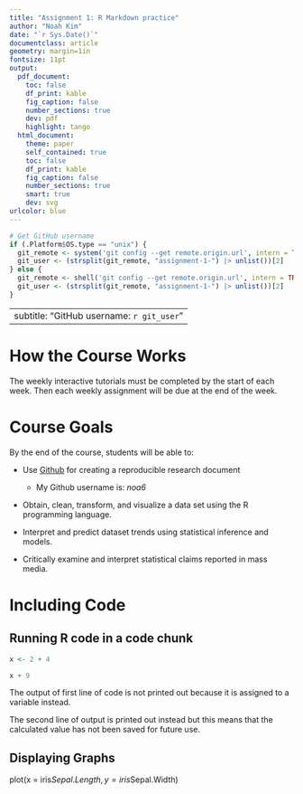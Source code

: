 ```yaml
---
title: "Assignment 1: R Markdown practice"
author: "Noah Kim"
date: "`r Sys.Date()`"
documentclass: article
geometry: margin=1in
fontsize: 11pt
output:
  pdf_document:
    toc: false
    df_print: kable
    fig_caption: false
    number_sections: true
    dev: pdf
    highlight: tango
  html_document:
    theme: paper
    self_contained: true
    toc: false
    df_print: kable
    fig_caption: false
    number_sections: true
    smart: true
    dev: svg
urlcolor: blue
---
```


```r
# Get GitHub username
if (.Platform$OS.type == "unix") {
  git_remote <- system('git config --get remote.origin.url', intern = TRUE)
  git_user <- (strsplit(git_remote, "assignment-1-") |> unlist())[2]
} else {
  git_remote <- shell('git config --get remote.origin.url', intern = TRUE)
  git_user <- (strsplit(git_remote, "assignment-1-") |> unlist())[2]
}
```

---
subtitle: "GitHub username: `r git_user`"
---

# How the Course Works
The weekly interactive tutorials must be completed by the start of each week. Then each weekly assignment will be due at the end of the week.

# Course Goals
By the end of the course, students will be able to:

* Use [Github](https://github.com/) for creating a reproducible research document

  + My Github username is: _noa6_

* Obtain, clean, transform, and visualize a data set using the R programming language.

* Interpret and predict dataset trends using statistical inference and models. 

* Critically examine and interpret statistical claims reported in mass media.

# Including Code

## Running R code in a code chunk

```r
x <- 2 + 4

x + 9
```

The output of first line of code is not printed out because it is assigned to a variable instead.

The second line of output is printed out instead but this means that the calculated value has not been saved for future use.

## Displaying Graphs

plot(x = iris$Sepal.Length, y = iris$Sepal.Width)


